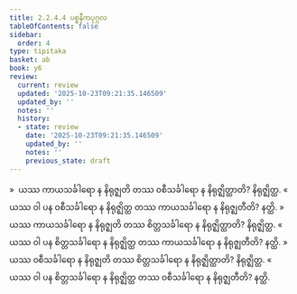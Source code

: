 ```yaml
---
title: 2.2.4.4 ပစ္စနီကပုဂ္ဂလ
tableOfContents: false
sidebar:
  order: 4
type: tipitaka
basket: ab
book: y6
review:
  current: review
  updated: '2025-10-23T09:21:35.146509'
  updated_by: ''
  notes: ''
  history:
  - state: review
    date: '2025-10-23T09:21:35.146509'
    updated_by: ''
    notes: ''
    previous_state: draft
---
```



<ReviewStatus review={frontmatter.review} showDetails={true} />

<HypothesisAnnotation frontmatter={frontmatter} />

<DynamicBreadcrumb />

<Division number="103" book="y6" e="ch" v="34" p="34">

<Paragraph number="459" book="y6">
»  ယဿ ကာယသင်္ခါရော န နိရုဇ္ဈတိ တဿ ဝစီသင်္ခါရော န နိရုဇ္ဈိတ္ထာတိ? နိရုဇ္ဈိတ္ထ.
</Paragraph>

<Paragraph number="460" book="y6">
«  ယဿ ဝါ ပန ဝစီသင်္ခါရော န နိရုဇ္ဈိတ္ထ တဿ ကာယသင်္ခါရော န နိရုဇ္ဈတီတိ? နတ္ထိ.
</Paragraph>

<Paragraph number="461" book="y6">
»  ယဿ ကာယသင်္ခါရော န နိရုဇ္ဈတိ တဿ စိတ္တသင်္ခါရော န နိရုဇ္ဈိတ္ထာတိ? နိရုဇ္ဈိတ္ထ.
</Paragraph>

<Paragraph number="462" book="y6">
«  ယဿ ဝါ ပန စိတ္တသင်္ခါရော န နိရုဇ္ဈိတ္ထ တဿ ကာယသင်္ခါရော န နိရုဇ္ဈတီတိ? နတ္ထိ.
</Paragraph>

</Division>
<Division number="104" book="y6" e="ch" v="34" p="34">

<Paragraph number="463" book="y6">
»  ယဿ ဝစီသင်္ခါရော န နိရုဇ္ဈတိ တဿ စိတ္တသင်္ခါရော န နိရုဇ္ဈိတ္ထာတိ? နိရုဇ္ဈိတ္ထ.
</Paragraph>

<Paragraph number="464" book="y6">
«  ယဿ ဝါ ပန စိတ္တသင်္ခါရော န နိရုဇ္ဈိတ္ထ တဿ ဝစီသင်္ခါရော န နိရုဇ္ဈတီတိ? နတ္ထိ.
</Paragraph>
</Division>